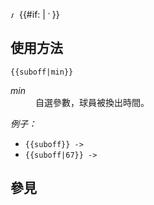 [[File:sub off.svg|10px| {{#if:{{{1|}}}|於{{{1}}}分鐘}}換出]]<!--
-->{{#if: {{{1|<noinclude>-</noinclude>}}} |
<span style="font-size: 10px; vertical-align: middle;"> {{{1}}}'</span>
}}<noinclude>

==使用方法==
<code><nowiki>{{suboff|min}}</nowiki></code>
;''min''
:自選參數，球員被換出時間。

''例子：''
*<code><nowiki>{{suboff}}</nowiki> -> </code>{{suboff}}
*<code><nowiki>{{suboff|67}}</nowiki> -> </code>{{suboff|67}}

==參見==
{{Match report templates}}

</noinclude>